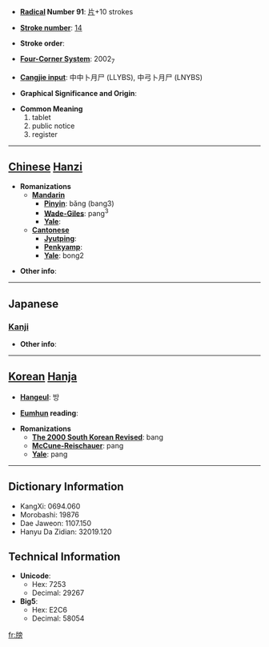 * '''[[Wiktionary:Chinese radical index| Radical]] Number 91''': [[Wiktionary:Chinese radical index 片|片]]+10 strokes

* '''[[Wiktionary:Chinese total strokes index|Stroke number]]''': [[Wiktionary:Chinese total strokes index 14|14]]

* '''Stroke order''': 

* '''[[Wiktionary:Chinese four corner index|Four-Corner System]]''': 2002<sub>7</sub>

* '''[[Wiktionary:Chinese Cangjie index|Cangjie input]]''': 中中卜月尸 (LLYBS), 中弓卜月尸 (LNYBS)

* '''Graphical Significance and Origin''': 

* '''Common Meaning'''
*#tablet
*# public notice
*# register


----

== [[Chinese]] [[Hanzi]] ==

* '''Romanizations'''
** '''[[Mandarin]]'''
*** '''[[Pinyin]]''': bǎng (bang3)
*** '''[[Wade-Giles]]''': pang<sup>3</sup>
*** '''[[Yale]]''': 
** '''[[Cantonese]]'''
*** '''[[Jyutping]]''':
*** '''[[Penkyamp]]''': 
*** '''[[Yale]]''': bong2

* '''Other info''': 

----

==Japanese==
===[[Kanji]]===
{{kanji|on readings=[[ぼう]] (bō), [[ほう]] (hō)|kun readings=[[ふだ]] (fuda)}}

* '''Other info''':  

----

== [[Korean]] [[Hanja]] ==

* '''[[Hangeul]]''': 방

* '''[[Eumhun]] reading''': 

* '''Romanizations'''
** '''[[The 2000 South Korean Revised Romanization|The 2000 South Korean Revised]]''': bang
** '''[[McCune-Reischauer]]''': pang
** '''[[Yale]]''': pang

----

== Dictionary Information ==

* KangXi: 0694.060
* Morobashi: 19876
* Dae Jaweon: 1107.150
* Hanyu Da Zidian: 32019.120

== Technical Information ==

* '''Unicode''':
** Hex: 7253
** Decimal: 29267
* '''Big5''':
** Hex: E2C6
** Decimal: 58054

[[fr:牓]]